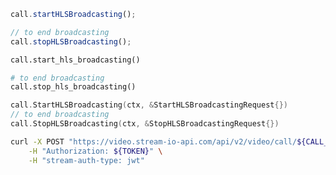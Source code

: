 
<Tabs groupId="examples">
<TabItem value="js" label="JavaScript">

```js
call.startHLSBroadcasting();

// to end broadcasting
call.stopHLSBroadcasting();
```

</TabItem>
<TabItem value="py" label="Python">

```py
call.start_hls_broadcasting()

# to end broadcasting
call.stop_hls_broadcasting()
```

</TabItem>
<TabItem value="go" label="Golang">

```go
call.StartHLSBroadcasting(ctx, &StartHLSBroadcastingRequest{})
// to end broadcasting
call.StopHLSBroadcasting(ctx, &StopHLSBroadcastingRequest{})
```

</TabItem>
<TabItem value="curl" label="cURL">

```bash
curl -X POST "https://video.stream-io-api.com/api/v2/video/call/${CALL_TYPE}/${CALL_ID}/start_broadcasting?api_key=${API_KEY}" \
    -H "Authorization: ${TOKEN}" \
    -H "stream-auth-type: jwt"
```

</TabItem>
</Tabs>
